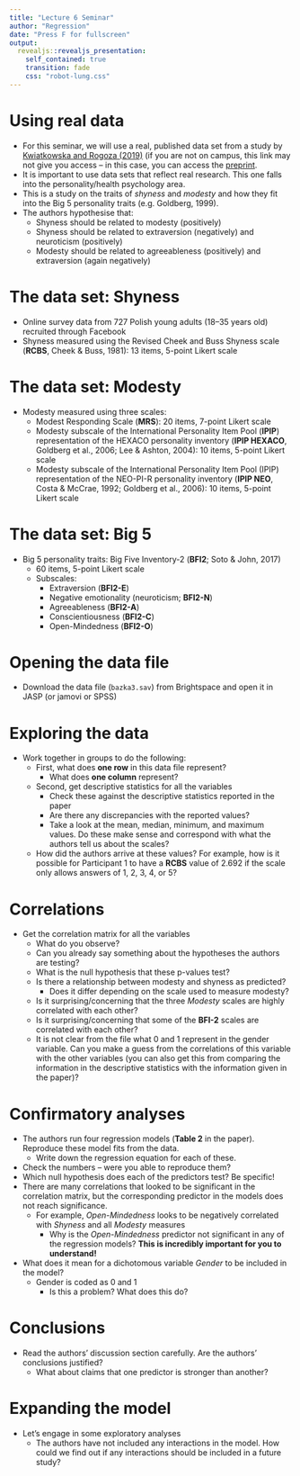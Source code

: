 ```yaml
---
title: "Lecture 6 Seminar"
author: "Regression"
date: "Press F for fullscreen"
output: 
  revealjs::revealjs_presentation:
    self_contained: true
    transition: fade
    css: "robot-lung.css"
---  
```


# Using real data

- For this seminar, we will use a real, published data set from a study by [Kwiatkowska and Rogoza (2019)](https://www.sciencedirect.com/science/article/pii/S0191886919303162) (if you are not on campus, this link may not give you access -- in this case, you can access the [preprint](https://psyarxiv.com/a5vq2/).
- It is important to use data sets that reflect real research. This one falls into the personality/health psychology area.
- This is a study on the traits of *shyness* and *modesty* and how they fit into the Big 5 personality traits (e.g. Goldberg, 1999).
- The authors hypothesise that:
    - Shyness should be related to modesty (positively)
    - Shyness should be related to extraversion (negatively) and neuroticism (positively)
    - Modesty should be related to agreeableness (positively) and extraversion (again negatively)

# The data set: Shyness

- Online survey data from 727 Polish young adults (18--35 years old) recruited through Facebook
- Shyness measured using the Revised Cheek and Buss Shyness scale (**RCBS**, Cheek & Buss, 1981): 13 items, 5-point Likert scale

# The data set: Modesty
- Modesty measured using three scales:
    - Modest Responding Scale (**MRS**): 20 items, 7-point Likert scale
    - Modesty subscale of the International Personality Item Pool (**IPIP**) representation of the HEXACO personality inventory (**IPIP HEXACO**, Goldberg et al., 2006; Lee & Ashton, 2004): 10 items, 5-point Likert scale
    - Modesty subscale of the International Personality Item Pool (IPIP) representation of the NEO-PI-R personality inventory (**IPIP NEO**, Costa & McCrae, 1992; Goldberg et al., 2006): 10 items, 5-point Likert scale

# The data set: Big 5

- Big 5 personality traits: Big Five Inventory-2 (**BFI2**; Soto & John, 2017)
    - 60 items, 5-point Likert scale
    - Subscales:
        - Extraversion (**BFI2-E**)
        - Negative emotionality (neuroticism; **BFI2-N**)
        - Agreeableness (**BFI2-A**)
        - Conscientiousness (**BFI2-C**)
        - Open-Mindedness (**BFI2-O**)

# Opening the data file

- Download the data file (`bazka3.sav`) from Brightspace and open it in JASP (or jamovi or SPSS)

# Exploring the data

- Work together in groups to do the following:
    - First, what does **one row** in this data file represent?
        - What does **one column** represent?
    - Second, get descriptive statistics for all the variables
        - Check these against the descriptive statistics reported in the paper
        - Are there any discrepancies with the reported values?
        - Take a look at the mean, median, minimum, and maximum values. Do these make sense and correspond with what the authors tell us about the scales?
    - How did the authors arrive at these values? For example, how is it possible for Participant 1 to have a **RCBS** value of 2.692 if the scale only allows answers of 1, 2, 3, 4, or 5? 
        
# Correlations

- Get the correlation matrix for all the variables 
    - What do you observe?
    - Can you already say something about the hypotheses the authors are testing?
    - What is the null hypothesis that these p-values test?
    - Is there a relationship between modesty and shyness as predicted?
        - Does it differ depending on the scale used to measure modesty?
    - Is it surprising/concerning that the three *Modesty* scales are highly correlated with each other?
    - Is it surprising/concerning that some of the **BFI-2** scales are correlated with each other?
    - It is not clear from the file what 0 and 1 represent in the gender variable. Can you make a guess from the correlations of this variable with the other variables (you can also get this from comparing the information in the descriptive statistics with the information given in the paper)?
        
# Confirmatory analyses

- The authors run four regression models (**Table 2** in the paper). Reproduce these model fits from the data.
    - Write down the regression equation for each of these.
- Check the numbers -- were you able to reproduce them?
- Which null hypothesis does each of the predictors test? Be specific!
- There are many correlations that looked to be significant in the correlation matrix, but the corresponding predictor in the models does not reach significance.
    - For example, *Open-Mindedness* looks to be negatively correlated with *Shyness* and all *Modesty* measures
        - Why is the *Open-Mindedness* predictor not significant in any of the regression models? **This is incredibly important for you to understand!**
- What does it mean for a dichotomous variable *Gender* to be included in the model?
    - Gender is coded as 0 and 1
        - Is this a problem? What does this do?

# Conclusions

- Read the authors' discussion section carefully. Are the authors' conclusions justified?
    - What about claims that one predictor is stronger than another?

# Expanding the model

- Let's engage in some exploratory analyses
    - The authors have not included any interactions in the model. How could we find out if any interactions should be included in a future study?